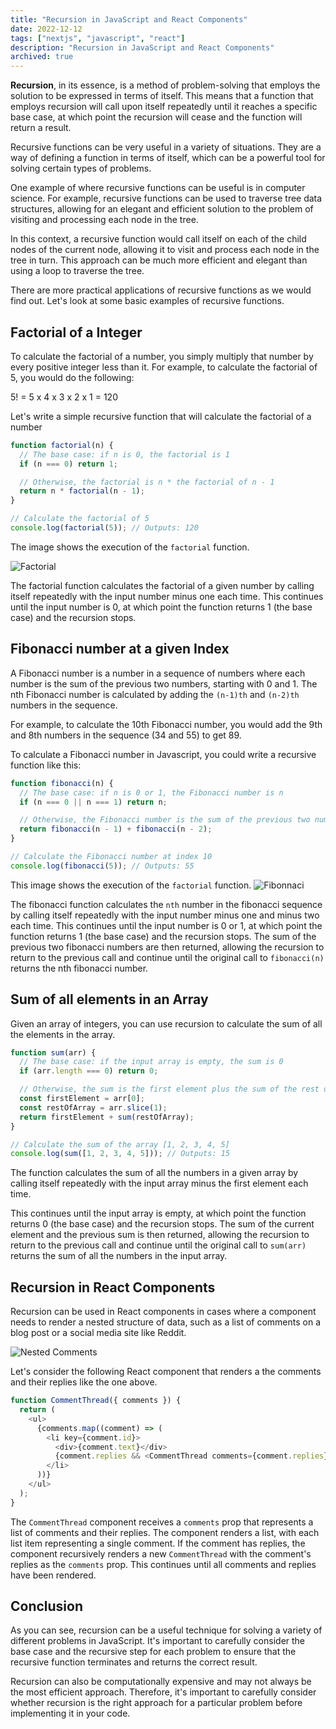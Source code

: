 ```yaml
---
title: "Recursion in JavaScript and React Components"
date: 2022-12-12
tags: ["nextjs", "javascript", "react"]
description: "Recursion in JavaScript and React Components"
archived: true
---
```


**Recursion**, in its essence, is a method of problem-solving that employs the solution to be expressed in terms of itself. This means that a function that employs recursion will call upon itself repeatedly until it reaches a specific base case, at which point the recursion will cease and the function will return a result.

Recursive functions can be very useful in a variety of situations. They are a way of defining a function in terms of itself, which can be a powerful tool for solving certain types of problems.

One example of where recursive functions can be useful is in computer science. For example, recursive functions can be used to traverse tree data structures, allowing for an elegant and efficient solution to the problem of visiting and processing each node in the tree.

In this context, a recursive function would call itself on each of the child nodes of the current node, allowing it to visit and process each node in the tree in turn. This approach can be much more efficient and elegant than using a loop to traverse the tree.

There are more practical applications of recursive functions as we would find out. Let's look at some basic examples of recursive functions.

## Factorial of a Integer

To calculate the factorial of a number, you simply multiply that number by every positive integer less than it. For example, to calculate the factorial of 5, you would do the following:

5! = 5 x 4 x 3 x 2 x 1 = 120

Let's write a simple recursive function that will calculate the factorial of a number

```js
function factorial(n) {
  // The base case: if n is 0, the factorial is 1
  if (n === 0) return 1;

  // Otherwise, the factorial is n * the factorial of n - 1
  return n * factorial(n - 1);
}

// Calculate the factorial of 5
console.log(factorial(5)); // Outputs: 120
```

The image shows the execution of the `factorial` function.

![Factorial](/static/factorial.png)

The factorial function calculates the factorial of a given number by calling itself repeatedly with the input number minus one each time. This continues until the input number is 0, at which point the function returns 1 (the base case) and the recursion stops.

## Fibonacci number at a given Index

A Fibonacci number is a number in a sequence of numbers where each number is the sum of the previous two numbers, starting with 0 and 1. The nth Fibonacci number is calculated by adding the `(n-1)th` and `(n-2)th` numbers in the sequence.

For example, to calculate the 10th Fibonacci number, you would add the 9th and 8th numbers in the sequence (34 and 55) to get 89.

To calculate a Fibonacci number in Javascript, you could write a recursive function like this:

```js
function fibonacci(n) {
  // The base case: if n is 0 or 1, the Fibonacci number is n
  if (n === 0 || n === 1) return n;

  // Otherwise, the Fibonacci number is the sum of the previous two numbers
  return fibonacci(n - 1) + fibonacci(n - 2);
}

// Calculate the Fibonacci number at index 10
console.log(fibonacci(5)); // Outputs: 55
```

This image shows the execution of the `factorial` function.
![Fibonnaci](/static/fibbonaci.webp)

The fibonacci function calculates the `nth` number in the fibonacci sequence by calling itself repeatedly with the input number minus one and minus two each time. This continues until the input number is 0 or 1, at which point the function returns 1 (the base case) and the recursion stops. The sum of the previous two fibonacci numbers are then returned, allowing the recursion to return to the previous call and continue until the original call to `fibonacci(n)` returns the nth fibonacci number.

## Sum of all elements in an Array

Given an array of integers, you can use recursion to calculate the sum of all the elements in the array.

```js
function sum(arr) {
  // The base case: if the input array is empty, the sum is 0
  if (arr.length === 0) return 0;

  // Otherwise, the sum is the first element plus the sum of the rest of the array
  const firstElement = arr[0];
  const restOfArray = arr.slice(1);
  return firstElement + sum(restOfArray);
}

// Calculate the sum of the array [1, 2, 3, 4, 5]
console.log(sum([1, 2, 3, 4, 5])); // Outputs: 15
```

The function calculates the sum of all the numbers in a given array by calling itself repeatedly with the input array minus the first element each time.

This continues until the input array is empty, at which point the function returns 0 (the base case) and the recursion stops. The sum of the current element and the previous sum is then returned, allowing the recursion to return to the previous call and continue until the original call to `sum(arr)` returns the sum of all the numbers in the input array.

## Recursion in React Components

Recursion can be used in React components in cases where a component needs to render a nested structure of data, such as a list of comments on a blog post or a social media site like Reddit.

![Nested Comments](/static/nested-comments-final.png)

Let's consider the following React component that renders a the comments and their replies like the one above.

```js
function CommentThread({ comments }) {
  return (
    <ul>
      {comments.map((comment) => (
        <li key={comment.id}>
          <div>{comment.text}</div>
          {comment.replies && <CommentThread comments={comment.replies} />}
        </li>
      ))}
    </ul>
  );
}
```

The `CommentThread` component receives a `comments` prop that represents a list of comments and their replies. The component renders a list, with each list item representing a single comment. If the comment has replies, the component recursively renders a new `CommentThread` with the comment's replies as the `comments` prop. This continues until all comments and replies have been rendered.

## Conclusion

As you can see, recursion can be a useful technique for solving a variety of different problems in JavaScript. It's important to carefully consider the base case and the recursive step for each problem to ensure that the recursive function terminates and returns the correct result.

Recursion can also be computationally expensive and may not always be the most efficient approach. Therefore, it's important to carefully consider whether recursion is the right approach for a particular problem before implementing it in your code.
